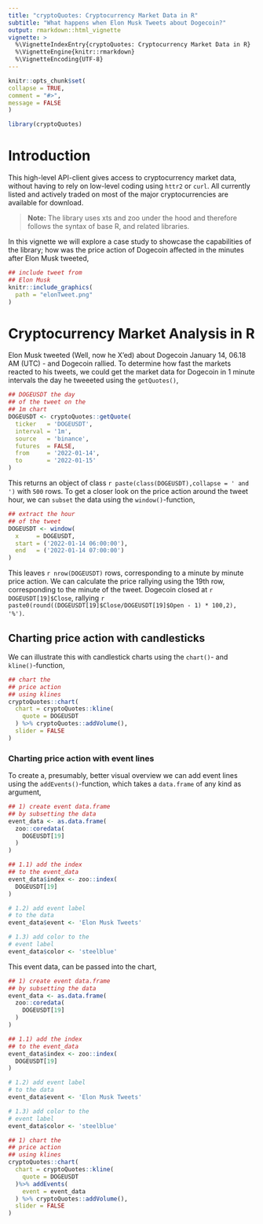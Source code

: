 ---
title: "cryptoQuotes: Cryptocurrency Market Data in R"
subtitle: "What happens when Elon Musk Tweets about Dogecoin?"
output: rmarkdown::html_vignette
vignette: >
  %\VignetteIndexEntry{cryptoQuotes: Cryptocurrency Market Data in R}
  %\VignetteEngine{knitr::rmarkdown}
  %\VignetteEncoding{UTF-8}
---
  
```{r, include = FALSE}
knitr::opts_chunk$set(
collapse = TRUE,
comment = "#>",
message = FALSE
)
```

```{r setup}
library(cryptoQuotes)
```

# Introduction

This high-level API-client gives access to cryptocurrency market data, without having to rely on low-level coding using ```httr2``` or ```curl```. All currently listed and actively traded on most of the major cryptocurrencies are available for download.

> **Note:** The library uses xts and zoo under the hood and therefore follows the syntax of base R, and related libraries.

In this vignette we will explore a case study to showcase the capabilities of the library; how was the price action of Dogecoin affected in the minutes after Elon Musk tweeted,

```{r, echo=FALSE, out.width="80%", fig.cap="Tweet by Elon Musk - the timezone is CET.",fig.align='center'}
## include tweet from
## Elon Musk
knitr::include_graphics(
  path = "elonTweet.png"
)
```

# Cryptocurrency Market Analysis in R

Elon Musk tweeted (Well, now he X'ed) about Dogecoin January 14, 06.18 AM (UTC) - and Dogecoin rallied. To determine how fast the markets reacted to his tweets, we could get the market data for Dogecoin in 1 minute intervals the day he tweeeted using the ```getQuotes()```,

```{r, eval = FALSE}
## DOGEUSDT the day
## of the tweet on the
## 1m chart
DOGEUSDT <- cryptoQuotes::getQuote(
  ticker   = 'DOGEUSDT',
  interval = '1m',
  source   = 'binance',
  futures  = FALSE,
  from     = '2022-01-14',
  to       = '2022-01-15'
)
```

This returns an object of class `r paste(class(DOGEUSDT),collapse = ' and ')` with `500` rows. To get a closer look on the price action around the tweet hour, we can `subset` the data using the `window()`-function,

```{r}
## extract the hour
## of the tweet
DOGEUSDT <- window(
  x     = DOGEUSDT,
  start = ('2022-01-14 06:00:00'),
  end   = ('2022-01-14 07:00:00')
)
```

This leaves `r nrow(DOGEUSDT)` rows, corresponding to a minute by minute price action. We can calculate the price rallying using the 19th row, corresponding to the minute of the tweet. Dogecoin closed at `r DOGEUSDT[19]$Close`, rallying `r paste0(round((DOGEUSDT[19]$Close/DOGEUSDT[19]$Open - 1) * 100,2), '%')`.

## Charting price action with candlesticks

We can illustrate this with candlestick charts using the ```chart()```- and ```kline()```-function, 

```{r, out.width="100%",fig.align='center',fig.height=5}
## chart the
## price action
## using klines
cryptoQuotes::chart(
  chart = cryptoQuotes::kline(
    quote = DOGEUSDT
  ) %>% cryptoQuotes::addVolume(),
  slider = FALSE
)
```

### Charting price action with event lines

To create a, presumably, better visual overview we can add event lines using the  ```addEvents()```-function, which takes a ```data.frame``` of any kind as argument,

```{r}
## 1) create event data.frame
## by subsetting the data
event_data <- as.data.frame(
  zoo::coredata(
    DOGEUSDT[19]
  )
)

## 1.1) add the index 
## to the event_data
event_data$index <- zoo::index(
  DOGEUSDT[19]
)

# 1.2) add event label
# to the data
event_data$event <- 'Elon Musk Tweets'

# 1.3) add color to the
# event label
event_data$color <- 'steelblue'
```

This event data, can be passed into the chart,

```{r, out.width="100%",fig.align='center',fig.height=5}
## 1) create event data.frame
## by subsetting the data
event_data <- as.data.frame(
  zoo::coredata(
    DOGEUSDT[19]
  )
)

## 1.1) add the index 
## to the event_data
event_data$index <- zoo::index(
  DOGEUSDT[19]
)

# 1.2) add event label
# to the data
event_data$event <- 'Elon Musk Tweets'

# 1.3) add color to the
# event label
event_data$color <- 'steelblue'

## 1) chart the
## price action
## using klines
cryptoQuotes::chart(
  chart = cryptoQuotes::kline(
    quote = DOGEUSDT
  )%>% addEvents(
    event = event_data
  ) %>% cryptoQuotes::addVolume(),
  slider = FALSE
)
```


